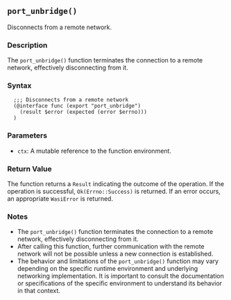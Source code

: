 ## `port_unbridge()`

Disconnects from a remote network.

### Description

The `port_unbridge()` function terminates the connection to a remote network, effectively disconnecting from it.

### Syntax

```ebnf
  ;;; Disconnects from a remote network
  (@interface func (export "port_unbridge")
    (result $error (expected (error $errno)))
  )
```
### Parameters

- `ctx`: A mutable reference to the function environment.

### Return Value

The function returns a `Result` indicating the outcome of the operation. If the operation is successful, `Ok(Errno::Success)` is returned. If an error occurs, an appropriate `WasiError` is returned.

### Notes

- The `port_unbridge()` function terminates the connection to a remote network, effectively disconnecting from it.
- After calling this function, further communication with the remote network will not be possible unless a new connection is established.
- The behavior and limitations of the `port_unbridge()` function may vary depending on the specific runtime environment and underlying networking implementation. It is important to consult the documentation or specifications of the specific environment to understand its behavior in that context.
